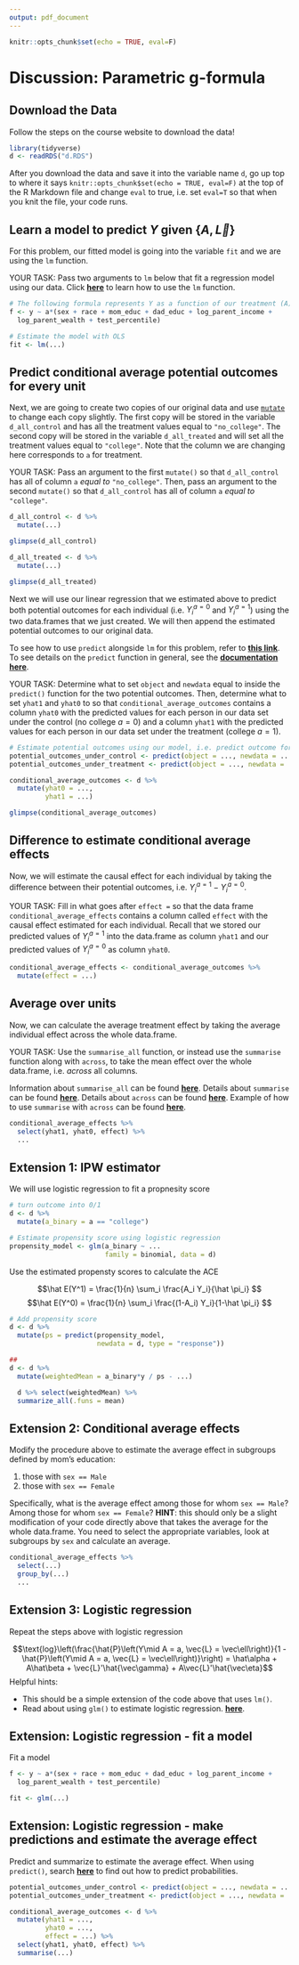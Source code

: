 ```yaml
---
output: pdf_document
---
```


```r
knitr::opts_chunk$set(echo = TRUE, eval=F)
```

# Discussion: Parametric g-formula

## Download the Data

Follow the steps on the course website to download the data!

```r
library(tidyverse)
d <- readRDS("d.RDS")
```

After you download the data and save it into the variable name `d`, go up top to where it says `knitr::opts_chunk$set(echo = TRUE, eval=F)` at the top of the R Markdown file and change `eval` to true, i.e. set `eval=T` so that when you knit the file, your code runs.

## Learn a model to predict $Y$ given $\{A,\vec{L}\}$
For this problem, our fitted model is going into the variable `fit` and we are using the `lm` function.

YOUR TASK: Pass two arguments to `lm` below that fit a regression model using our data. Click [**here**](https://www.statology.org/lm-function-in-r/) to learn how to use the `lm` function. 

```r
# The following formula represents Y as a function of our treatment (A) and all our confounders
f <- y ~ a*(sex + race + mom_educ + dad_educ + log_parent_income +
  log_parent_wealth + test_percentile)

# Estimate the model with OLS
fit <- lm(...)
```

## Predict conditional average potential outcomes for every unit

Next, we are going to create two copies of our original data and use [`mutate`](https://dplyr.tidyverse.org/reference/mutate.html) to change each copy slightly. The first copy
will be stored in the variable `d_all_control` and has all the treatment values equal to `"no_college"`. The second copy will be stored in the variable `d_all_treated` and will set all the treatment values equal to `"college"`. Note that the column we are changing here corresponds to `a` for treatment.

YOUR TASK: Pass an argument to the first `mutate()` so that `d_all_control` has all of column `a` *equal to* `"no_college"`. Then, pass an argument to the second `mutate()` so that `d_all_control` has all of column `a` *equal to* `"college"`.

```r
d_all_control <- d %>%
  mutate(...)

glimpse(d_all_control)

d_all_treated <- d %>%
  mutate(...)

glimpse(d_all_treated)
```

Next we will use our linear regression that we estimated above to predict both potential
outcomes for each individual (i.e. $Y_i^{a=0}$ and $Y_i^{a=1}$) using the two data.frames that we just created. We
will then append the estimated potential outcomes to our original data.

 To see how to use `predict` alongside `lm` for this problem, refer to [**this link**](https://www.statology.org/r-lm-predict/#:~:text=The%20lm()%20function%20in,value%20of%20a%20new%20observation.&text=where%3A,using%20the%20glm()%20function). To see details on the `predict` function in general, see the 
[**documentation here**](https://www.rdocumentation.org/packages/stats/versions/3.6.2/topics/predict).

YOUR TASK: Determine what to set `object` and `newdata` equal to inside the `predict()` function for the two potential outcomes. Then, determine what to set `yhat1` and `yhat0` to so that `conditional_average_outcomes` contains a column `yhat0` with the predicted values for each person in our data set under the control (no college $a=0$) and a column `yhat1` with the predicted values for each person in our data set under the treatment (college $a=1$).

```r
# Estimate potential outcomes using our model, i.e. predict outcome for each person under control/treatment
potential_outcomes_under_control <- predict(object = ..., newdata = ...)
potential_outcomes_under_treatment <- predict(object = ..., newdata = ...)

conditional_average_outcomes <- d %>%
  mutate(yhat0 = ...,
         yhat1 = ...)

glimpse(conditional_average_outcomes)
```

## Difference to estimate conditional average effects

Now, we will estimate the causal effect for each individual by taking the
difference between their potential outcomes, i.e. $Y_i^{a=1} - Y_i^{a=0}$.

YOUR TASK: Fill in what goes after `effect =` so that the data frame `conditional_average_effects` contains a column called `effect` with the causal effect estimated for each individual. Recall that we stored our predicted values of $Y_i^{a=1}$ into the data.frame as column `yhat1` and our predicted values of $Y_i^{a=0}$ as column `yhat0`.
```r
conditional_average_effects <- conditional_average_outcomes %>%
  mutate(effect = ...)
```

## Average over units

Now, we can calculate the average treatment effect by taking the average
individual effect across the whole data.frame. 

YOUR TASK: Use the `summarise_all` function, or instead use the `summarise` function along with `across`, to take the mean effect over the whole data.frame, i.e. *across* all columns. 

Information about `summarise_all` can be found [**here**](https://dplyr.tidyverse.org/reference/summarise_all.html).
Details about `summarise` can be found [**here**](https://www.rdocumentation.org/packages/dplyr/versions/0.7.8/topics/summarise).
Details about `across` can be found [**here**](https://dplyr.tidyverse.org/reference/across.html).
Example of how to use `summarise` with `across` can be found [**here**](https://www.statology.org/dplyr-across/).

```r
conditional_average_effects %>%
  select(yhat1, yhat0, effect) %>%
  ...
```


## Extension 1: IPW estimator
We will use logistic regression to fit a propnesity score

```r
# turn outcome into 0/1
d <- d %>% 
  mutate(a_binary = a == "college")

# Estimate propensity score using logistic regression
propensity_model <- glm(a_binary ~ ...
                        family = binomial, data = d)
```


Use the estimated propensty scores to calculate the ACE

$$\hat E(Y^1) = \frac{1}{n} \sum_i \frac{A_i Y_i}{\hat \pi_i} $$
$$\hat E(Y^0) = \frac{1}{n} \sum_i \frac{(1-A_i) Y_i}{1-\hat \pi_i} $$

```r
# Add propensity score
d <- d %>% 
  mutate(ps = predict(propensity_model,
                      newdata = d, type = "response"))

## 
d <- d %>% 
  mutate(weightedMean = a_binary*y / ps - ...)


```


```r
  d %>% select(weightedMean) %>%
  summarize_all(.funs = mean)
```


## Extension 2: Conditional average effects

Modify the procedure above to estimate the average effect in subgroups defined by mom's education:

1.  those with `sex == Male`
2.  those with `sex == Female`

Specifically, what is the average effect among those for whom `sex == Male`?
Among those for whom `sex == Female`? __HINT__: this should only be a slight modification
of your code directly above that takes the average for the whole data.frame. You need to select the appropriate variables, look at subgroups by `sex` and calculate an average.

```r
conditional_average_effects %>%
  select(...)
  group_by(...)
  ...
```

## Extension 3: Logistic regression

Repeat the steps above with logistic regression

$$\text{log}\left(\frac{\hat{P}\left(Y\mid A = a, \vec{L} = \vec\ell\right)}{1 - \hat{P}\left(Y\mid A = a, \vec{L} = \vec\ell\right)}\right) = \hat\alpha + A\hat\beta + \vec{L}'\hat{\vec\gamma} + A\vec{L}'\hat{\vec\eta}$$ Helpful hints:

-   This should be a simple extension of the code above that uses `lm()`.
-   Read about using `glm()` to estimate logistic regression. [**here**](https://www.datacamp.com/tutorial/generalized-linear-models).

## Extension: Logistic regression - fit a model

Fit a model

```r
f <- y ~ a*(sex + race + mom_educ + dad_educ + log_parent_income +
  log_parent_wealth + test_percentile)

fit <- glm(...)
```

## Extension: Logistic regression - make predictions and estimate the average effect

Predict and summarize to estimate the average effect. When using `predict()`, search [**here**](http://www.science.smith.edu/~jcrouser/SDS293/labs/lab4-r.html#:~:text=The%20predict()%20function%20can,information%20such%20as%20the%20logit%20.) to find out how to predict probabilities.

\footnotesize

```r
potential_outcomes_under_control <- predict(object = ..., newdata = ...)
potential_outcomes_under_treatment <- predict(object = ..., newdata = ...)

conditional_average_outcomes <- d %>%
  mutate(yhat1 = ...,
         yhat0 = ...,
         effect = ...) %>%
  select(yhat1, yhat0, effect) %>%
  summarise(...)
```
